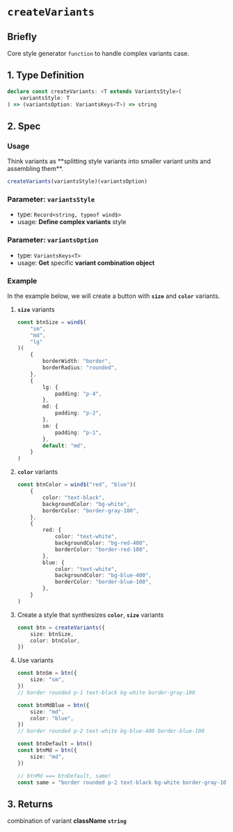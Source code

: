 
# `createVariants`

## Briefly

Core style generator `function` to handle complex variants case.

## 1. Type Definition

```ts
declare const createVariants: <T extends VariantsStyle>(
    variantsStyle: T
) => (variantsOption: VariantsKeys<T>) => string
```

## 2. Spec

### Usage

<Callout type="info">
    Think variants as **splitting style variants into smaller variant units and
    assembling them**.
</Callout>

```ts
createVariants(variantsStyle)(variantsOption)
```

### Parameter: `variantsStyle`

-   type: `Record<string, typeof wind$>`
-   usage: **Define complex variants** style

### Parameter: `variantsOption`

-   type: `VariantsKeys<T>`
-   usage: **Get** specific **variant combination object**

### Example

In the example below, we will create a button with **`size`** and **`color`** variants.

1.  **`size`** variants

    ```ts
    const btnSize = wind$(
        "sm",
        "md",
        "lg"
    )(
        {
            borderWidth: "border",
            borderRadius: "rounded",
        },
        {
            lg: {
                padding: "p-4",
            },
            md: {
                padding: "p-2",
            },
            sm: {
                padding: "p-1",
            },
            default: "md",
        }
    )
    ```

2.  **`color`** variants

    ```ts
    const btnColor = wind$("red", "blue")(
        {
            color: "text-black",
            backgroundColor: "bg-white",
            borderColor: "border-gray-100",
        },
        {
            red: {
                color: "text-white",
                backgroundColor: "bg-red-400",
                borderColor: "border-red-100",
            },
            blue: {
                color: "text-white",
                backgroundColor: "bg-blue-400",
                borderColor: "border-blue-100",
            },
        }
    )
    ```

3.  Create a style that synthesizes **`color`**, **`size`** variants

    ```ts
    const btn = createVariants({
        size: btnSize,
        color: btnColor,
    })
    ```

4.  Use variants

    ```ts
    const btnSm = btn({
        size: "sm",
    })
    // border rounded p-1 text-black bg-white border-gray-100

    const btnMdBlue = btn({
        size: "md",
        color: "blue",
    })
    // border rounded p-2 text-white bg-blue-400 border-blue-100

    const btnDefault = btn()
    const btnMd = btn({
        size: "md",
    })

    // btnMd === btnDefault, same!
    const same = "border rounded p-2 text-black bg-white border-gray-100"
    ```

## 3. Returns

combination of variant **className `string`**
